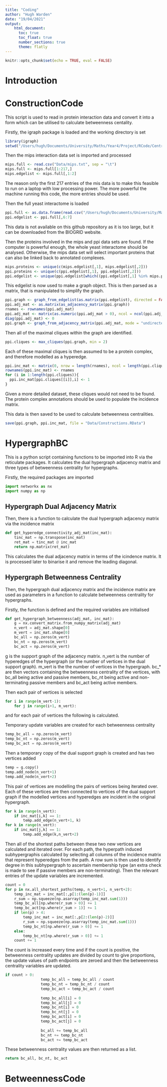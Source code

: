 ```yaml
---
title: "Coding"
author: "Hugh Warden"
date: "19/04/2021"
output: 
    html_document:
      toc: true
      toc_float: true
      number_sections: true
      theme: flatly
---
```


```r
knitr::opts_chunk$set(echo = TRUE, eval = FALSE)
```

# Introduction

# ConstructionCode

This script is used to read in protein interaction data and convert it into a form which can be utilised to calculate betweenness centality.

Firstly, the igraph package is loaded and the working directory is set

```r
library(igraph)
setwd("/Users/hugh/Documents/University/Maths/Year4/Project/RCode/CentralityCode")
```

Then the mips interaction data set is imported and processed

```r
mips.full <- read.csv("Data/mips.txt", sep = "\t")
mips.full <- mips.full[1:217,]
mips.edgelist <- mips.full[,1:2]
```

The reason only the first 217 entries of the mis data is to make this feasible to run on a laptop with low processing power. The more powerful the machine running this code, the more entries should be used.

Then the full yeast interactome is loaded

```r
ppi.full <- as.data.frame(read.csv("/Users/hugh/Documents/University/Maths/Year4/Project/RCode/BIOGRID-ORGANISM-Saccharomyces_cerevisiae_S288c-4.3.195.tab3.txt", sep = "\t"))
ppi.edgelist <- ppi.full[,6:7]
```

This data is not available on this github repository as it is too large, but it can be downloaded from the BIOGRID website.

Then the proteins involved in the mips and ppi data sets are found. If the computer is powerful enough, the whole yeast interactome should be analysed. Otherwise, the mips data set will select important proteins that can also be linked back to annotated complexes.

```r
mips.proteins <- unique(c(mips.edgelist[,1], mips.edgelist[,2]))
ppi.proteins <- unique(c(ppi.edgelist[,1], ppi.edgelist[,2]))
ppi.edgelist <- unique(ppi.edgelist[which((ppi.edgelist[,1] %in% mips.proteins)&(ppi.edgelist[,2] %in% mips.proteins)),])
```

This edgelist is now used to make a graph object. This is then parsed as a matrix, that is manipulated to simplify the graph.

```r
ppi.graph <- graph_from_edgelist(as.matrix(ppi.edgelist), directed = FALSE)
ppi.adj_mat <- as.matrix(as_adjacency_matrix(ppi.graph))
rnames <- rownames(ppi.adj_mat)
ppi.adj_mat <- matrix(as.numeric(ppi.adj_mat > 0), ncol = ncol(ppi.adj_mat))
diag(ppi.adj_mat) <- 0
ppi.graph <- graph_from_adjacency_matrix(ppi.adj_mat, mode = "undirected", diag = FALSE)
```

Then all of the maximal cliques within the graph are identified.

```r
ppi.cliques <- max_cliques(ppi.graph, min = 2)
```

Each of these maximal cliques is then assumed to be a protein complex, and therefore modelled as a hyperedge.

```r
ppi.inc_mat <- matrix(0, nrow = length(rnames), ncol = length(ppi.cliques))
rownames(ppi.inc_mat) <- rnames
for (i in 1:length(ppi.cliques)){
  ppi.inc_mat[ppi.cliques[[i]],i] <- 1
}
```

Given a more detailed dataset, these cliques would not need to be found. The protein complex annotations should be used to populate the incidence matrix.

This data is then saved to be used to calculate betweenness centralities.

```r
save(ppi.graph, ppi.inc_mat, file = "Data/Constructions.RData")
```

# HypergraphBC

This is a python script containing functions to be imported into R via the reticulate packages. It calculates the dual hypergraph adjacency matrix and three types of betweenness centrality for hypergraphs.

Firstly, the required packages are imported

```python
import networkx as nx
import numpy as np
```

## Hypergraph Dual Adjacency Matrix

Then, there is a function to calculate the dual hypergraph adjacency matrix via the incidence matrix

```python
def get_hyperedge_connectivity_adj_mat(inc_mat):
    tinc_mat = np.transpose(inc_mat)
    ret_mat = tinc_mat @ inc_mat
    return np.matrix(ret_mat)
```

This calculates the dual adjacency matrix in terms of the icindence matrix. It is processed later to binarise it and remove the leading diagonal.

## Hypergraph Betweenness Centrality

Then, the hypergraph dual adjacency matrix and the incidence matrix are used as parameters in a function to calculate betweenness centrality for hypergraphs.

Firstly, the function is defined and the required variables are initialised

```python
def get_hypergraph_betweenness(adj_mat, inc_mat):
    g = nx.convert_matrix.from_numpy_matrix(adj_mat)
    n_vert = adj_mat.shape[0]
    m_vert = inc_mat.shape[0]
    bc_all = np.zeros(m_vert)
    bc_nt = np.zeros(m_vert)
    bc_act = np.zeros(m_vert)
```

g is the support graph of the adjacency matrix. n_vert is the number of hyperedges of the hypergraph (or the number of vertices in the dual support graph). m_vert is the the number of vertices in the hypergraph. bc_* are then vectors containing the betweenness centrality of the vertices, with bc_all being active and passive members, bc_nt being active and non-terminating passive members and bc_act being active members.

Then each pair of vertices is selected

```python
for i in range(m_vert-1):
    for j in range(i+1, m_vert):
```

and for each pair of vertices the following is calculated.

Temporary update variables are created for each betweenness centrality

```python
temp_bc_all = np.zeros(m_vert)
temp_bc_nt = np.zeros(m_vert)
temp_bc_act = np.zeros(m_vert)
```

Then a temporary copy of the dual support graph is created and has two vertices added

```python
temp = g.copy()
temp.add_node(n_vert+1)
temp.add_node(n_vert+2)
```

This pair of vertices are modelling the pairs of vertices being iterated over. Each of these vertices are then connected to vertices of the dual support graph if the modelled vertices and hyperedges are incident in the original hypergraph.

```python
for k in range(n_vert):
    if inc_mat[i,k] == 1:
        temp.add_edge(n_vert+1, k)
for k in range(n_vert):
    if inc_mat[j,k] == 1:
        temp.add_edge(k,n_vert+2)
```

Then all of the shortest paths between these two new vertices are calculated and iterated over. For each path, the hyperpath induced subhypergraphis calculated by selecting all columns of the incidence matrix that represent hyperedges from the path. A row sum is then used to identify degree in this subhypergraph to ascertain membership type (an extra check is made to see if passive members are non-terminating). Then the relevant entries of the update variables are incremented.

```python
count = 0
for p in nx.all_shortest_paths(temp, n_vert+1, n_vert+2):
    temp_inc_mat = inc_mat[:,p[1:(len(p)-1)]]
    r_sum = np.squeeze(np.asarray(temp_inc_mat.sum(1)))
    temp_bc_all[np.where(r_sum > 0)] += 1
    temp_bc_act[np.where(r_sum > 1)] += 1
    if len(p) > 4:
        temp_inc_mat = inc_mat[:,p[2:(len(p)-2)]]
        r_sum = np.squeeze(np.asarray(temp_inc_mat.sum(1)))
        temp_bc_nt[np.where(r_sum > 0)] += 1
    else:
        temp_bc_nt[np.where(r_sum > 0)] += 1
    count += 1
```

The count is increased every time and if the count is positive, the betweenness centrality updates are divided by count to give proportions, the update values of path endpoints are zeroed and then the betweenness centrality variables are updated.

```python
if count > 0:
                temp_bc_all = temp_bc_all / count
                temp_bc_nt = temp_bc_nt / count
                temp_bc_act = temp_bc_act / count
                
                temp_bc_all[i] = 0
                temp_bc_all[j] = 0
                temp_bc_nt[i] = 0
                temp_bc_nt[j] = 0
                temp_bc_act[i] = 0
                temp_bc_act[j] = 0
            
                bc_all += temp_bc_all
                bc_nt += temp_bc_nt
                bc_act += temp_bc_act
```

These betweenness centrality values are then returned as a list.

```python
return bc_all, bc_nt, bc_act
```

# BetweennessCode







